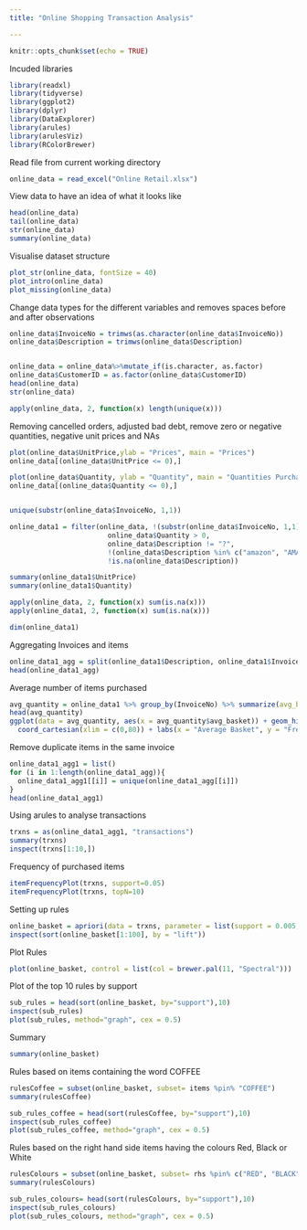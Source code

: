 ---
title: "Online Shopping Transaction Analysis"

---

```{r setup, include=FALSE}
knitr::opts_chunk$set(echo = TRUE)
```

Incuded libraries
```{r}
library(readxl)
library(tidyverse)
library(ggplot2)
library(dplyr)
library(DataExplorer)
library(arules)
library(arulesViz)
library(RColorBrewer)

```

Read file from current working directory
```{r}
online_data = read_excel("Online Retail.xlsx")

```

View data to have an idea of what it looks like
```{r}
head(online_data)
tail(online_data)
str(online_data)
summary(online_data)

```

Visualise dataset structure
```{r}
plot_str(online_data, fontSize = 40)
plot_intro(online_data)
plot_missing(online_data)

```

Change data types for the different variables and removes spaces before and after observations
```{r}

online_data$InvoiceNo = trimws(as.character(online_data$InvoiceNo))
online_data$Description = trimws(online_data$Description)


online_data = online_data%>%mutate_if(is.character, as.factor)
online_data$CustomerID = as.factor(online_data$CustomerID)
head(online_data)
str(online_data)

apply(online_data, 2, function(x) length(unique(x)))

```

Removing cancelled orders, adjusted bad debt, remove zero or negative quantities, negative unit prices and NAs
```{r}

plot(online_data$UnitPrice,ylab = "Prices", main = "Prices")
online_data[(online_data$UnitPrice <= 0),]

plot(online_data$Quantity, ylab = "Quantity", main = "Quantities Purchased")
online_data[(online_data$Quantity <= 0),]


unique(substr(online_data$InvoiceNo, 1,1))

online_data1 = filter(online_data, !(substr(online_data$InvoiceNo, 1,1) %in% c("A","C")),
                        online_data$Quantity > 0,
                        online_data$Description != "?",
                        !(online_data$Description %in% c("amazon", "AMAZON")),
                        !is.na(online_data$Description))

summary(online_data1$UnitPrice)
summary(online_data1$Quantity)

apply(online_data, 2, function(x) sum(is.na(x)))
apply(online_data1, 2, function(x) sum(is.na(x)))

dim(online_data1)
```

Aggregating Invoices and items
```{r}
online_data1_agg = split(online_data1$Description, online_data1$InvoiceNo)
head(online_data1_agg)

```

Average number of items purchased
```{r}
avg_quantity = online_data1 %>% group_by(InvoiceNo) %>% summarize(avg_basket = mean(Quantity))
head(avg_quantity)
ggplot(data = avg_quantity, aes(x = avg_quantity$avg_basket)) + geom_histogram(fill = "blue", bins = 50000) + geom_rug() + 
  coord_cartesian(xlim = c(0,80)) + labs(x = "Average Basket", y = "Frequency", title = "Average items purchased")

```

Remove duplicate items in the same invoice
```{r}
online_data1_agg1 = list()
for (i in 1:length(online_data1_agg)){
  online_data1_agg1[[i]] = unique(online_data1_agg[[i]])
}
head(online_data1_agg1)

```

Using arules to analyse transactions
```{r}
trxns = as(online_data1_agg1, "transactions")
summary(trxns)
inspect(trxns[1:10,])

```

Frequency of purchased items
```{r}
itemFrequencyPlot(trxns, support=0.05)
itemFrequencyPlot(trxns, topN=10)

```

Setting up rules
```{r}
online_basket = apriori(data = trxns, parameter = list(support = 0.005, conf = 0.75))
inspect(sort(online_basket[1:100], by = "lift"))

```

Plot Rules
```{r}
plot(online_basket, control = list(col = brewer.pal(11, "Spectral")))

```

Plot of the top 10 rules by support
```{r}
sub_rules = head(sort(online_basket, by="support"),10)
inspect(sub_rules)
plot(sub_rules, method="graph", cex = 0.5)

```

Summary
```{r}
summary(online_basket)
```

Rules based on items containing the word COFFEE
```{r}
rulesCoffee = subset(online_basket, subset= items %pin% "COFFEE")
summary(rulesCoffee)

sub_rules_coffee = head(sort(rulesCoffee, by="support"),10)
inspect(sub_rules_coffee)
plot(sub_rules_coffee, method="graph", cex = 0.5)
```

Rules based on the right hand side items having the colours Red, Black or White
```{r}
rulesColours = subset(online_basket, subset= rhs %pin% c("RED", "BLACK", "BLUE"))
summary(rulesColours)

sub_rules_colours= head(sort(rulesColours, by="support"),10)
inspect(sub_rules_colours)
plot(sub_rules_colours, method="graph", cex = 0.5)
```

